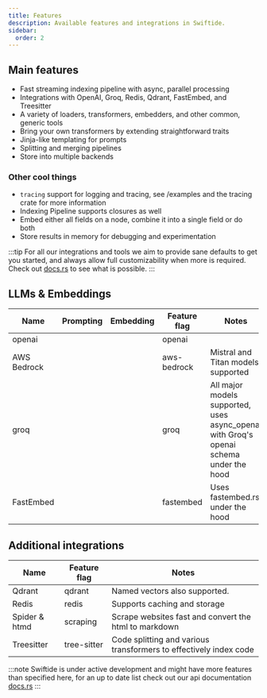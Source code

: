 ```yaml
---
title: Features
description: Available features and integrations in Swiftide.
sidebar:
  order: 2
---
```



## Main features

- Fast streaming indexing pipeline with async, parallel processing
- Integrations with OpenAI, Groq, Redis, Qdrant, FastEmbed, and Treesitter
- A variety of loaders, transformers, embedders, and other common, generic tools
- Bring your own transformers by extending straightforward traits
- Jinja-like templating for prompts
- Splitting and merging pipelines
- Store into multiple backends

### Other cool things

- `tracing` support for logging and tracing, see /examples and the tracing crate for more information
- Indexing Pipeline supports closures as well
- Embed either all fields on a node, combine it into a single field or do both
- Store results in memory for debugging and experimentation

:::tip
For all our integrations and tools we aim to provide sane defaults to get you started, and always allow full customizability when more is required. Check out [docs.rs](https://docs.rs/crate/swiftide/latest/) to see what is possible.
:::

## LLMs & Embeddings

| Name        | Prompting                            | Embedding                            | Feature flag | Notes                                                                                  |
| ----------- | ------------------------------------ | ------------------------------------ | ------------ | -------------------------------------------------------------------------------------- |
| openai      | <Icon name="approve-check-circle" /> | <Icon name="approve-check-circle" /> | openai       |                                                                                        |
| AWS Bedrock | <Icon name="approve-check-circle" /> |                                      | aws-bedrock  | Mistral and Titan models supported                                                     |
| groq        | <Icon name="approve-check-circle" /> |                                      | groq         | All major models supported, uses async_openai with Groq's openai schema under the hood |
| FastEmbed   |                                      | <Icon name="approve-check-circle" /> | fastembed    | Uses fastembed.rs under the hood                                                       |

## Additional integrations

| Name          | Feature flag | Notes                                                             |
| ------------- | ------------ | ----------------------------------------------------------------- |
| Qdrant        | qdrant       | Named vectors also supported.                                     |
| Redis         | redis        | Supports caching and storage                                      |
| Spider & htmd | scraping     | Scrape websites fast and convert the html to markdown             |
| Treesitter    | tree-sitter  | Code splitting and various transformers to effectively index code |

:::note
Swiftide is under active development and might have more features than specified here, for an up to date list check out our api documentation [docs.rs](https://docs.rs/crate/swiftide/latest/)
:::
